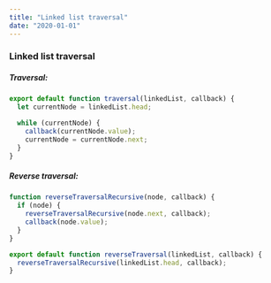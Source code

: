 ```yaml
---
title: "Linked list traversal"
date: "2020-01-01"
---
```


### Linked list traversal

##### Traversal:
```javascript
export default function traversal(linkedList, callback) {
  let currentNode = linkedList.head;

  while (currentNode) {
    callback(currentNode.value);
    currentNode = currentNode.next;
  }
}
```

##### Reverse traversal:
```javascript
function reverseTraversalRecursive(node, callback) {
  if (node) {
    reverseTraversalRecursive(node.next, callback);
    callback(node.value);
  }
}

export default function reverseTraversal(linkedList, callback) {
  reverseTraversalRecursive(linkedList.head, callback);
}
``` 
